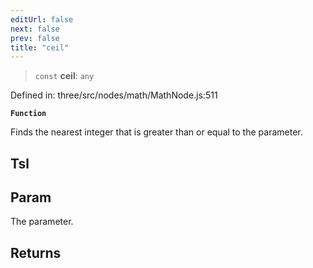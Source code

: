 ```yaml
---
editUrl: false
next: false
prev: false
title: "ceil"
---
```


> `const` **ceil**: `any`

Defined in: three/src/nodes/math/MathNode.js:511

**`Function`**

Finds the nearest integer that is greater than or equal to the parameter.

## Tsl

## Param

The parameter.

## Returns
